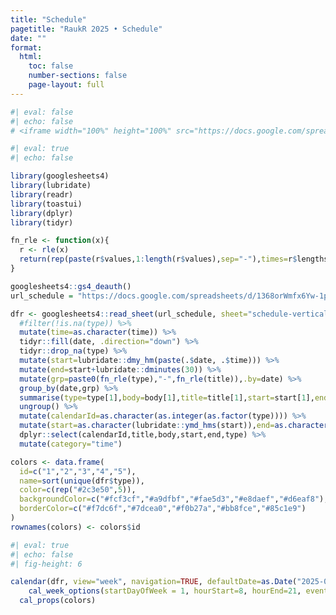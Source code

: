 ```yaml
---
title: "Schedule"
pagetitle: "RaukR 2025 • Schedule"
date: ""
format:
  html:
    toc: false
    number-sections: false
    page-layout: full
---
```


```r
#| eval: false
#| echo: false
# <iframe width="100%" height="100%" src="https://docs.google.com/spreadsheets/d/1368orWmfx6Yw-1pS4u-QAhg7nHFRjFXuB5s-5LOhVN4/edit?usp=sharing/pubhtml?gid=0&amp;single=true&amp;widget=true&amp;headers=false"></iframe>
```

```r
#| eval: true
#| echo: false

library(googlesheets4)
library(lubridate)
library(readr)
library(toastui)
library(dplyr)
library(tidyr)

fn_rle <- function(x){
  r <- rle(x)
  return(rep(paste(r$values,1:length(r$values),sep="-"),times=r$lengths))
}

googlesheets4::gs4_deauth()
url_schedule = "https://docs.google.com/spreadsheets/d/1368orWmfx6Yw-1pS4u-QAhg7nHFRjFXuB5s-5LOhVN4"

dfr <- googlesheets4::read_sheet(url_schedule, sheet="schedule-vertical", col_types = "c") %>%
  #filter(!is.na(type)) %>%
  mutate(time=as.character(time)) %>%
  tidyr::fill(date, .direction="down") %>%
  tidyr::drop_na(type) %>%
  mutate(start=lubridate::dmy_hm(paste(.$date, .$time))) %>%
  mutate(end=start+lubridate::dminutes(30)) %>%
  mutate(grp=paste0(fn_rle(type),"-",fn_rle(title)),.by=date) %>%
  group_by(date,grp) %>%
  summarise(type=type[1],body=body[1],title=title[1],start=start[1],end=tail(end,n=1)) %>%
  ungroup() %>%
  mutate(calendarId=as.character(as.integer(as.factor(type)))) %>%
  mutate(start=as.character(lubridate::ymd_hms(start)),end=as.character(lubridate::ymd_hms(end))) %>%
  dplyr::select(calendarId,title,body,start,end,type) %>%
  mutate(category="time")

colors <- data.frame(
  id=c("1","2","3","4","5"),
  name=sort(unique(dfr$type)),
  color=c(rep("#2c3e50",5)),
  backgroundColor=c("#fcf3cf","#a9dfbf","#fae5d3","#e8daef","#d6eaf8"),
  borderColor=c("#f7dc6f","#7dcea0","#f0b27a","#bb8fce","#85c1e9")
)
rownames(colors) <- colors$id
```


::: {.schedule}

```r
#| eval: true
#| echo: false
#| fig-height: 6

calendar(dfr, view="week", navigation=TRUE, defaultDate=as.Date("2025-06-16"), height=790) %>%
    cal_week_options(startDayOfWeek = 1, hourStart=8, hourEnd=21, eventView="time", showNowIndicator = TRUE) %>%
  cal_props(colors)
```

:::
